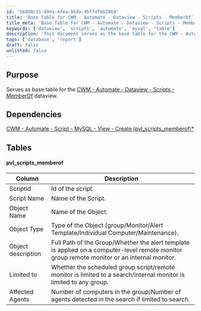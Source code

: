 ```yaml
---
id: '5b888c11-49da-4fea-9bda-9bffdfbb286d'
title: 'Base Table for CWM - Automate - Dataview - Scripts - MemberOf'
title_meta: 'Base Table for CWM - Automate - Dataview - Scripts - MemberOf'
keywords: ['dataview', 'scripts', 'automate', 'mysql', 'table']
description: 'This document serves as the base table for the CWM - Automate - Dataview - Scripts - MemberOf, detailing its dependencies, structure, and the specific columns that define its functionality within the ConnectWise Automate environment.'
tags: ['database', 'report']
draft: false
unlisted: false
---
```

## Purpose

Serves as base table for the [CWM - Automate - Dataview - Scripts - MemberOf](https://proval.itglue.com/DOC-5078775-10390968) dataview.

## Dependencies

[CWM - Automate - Script - MySQL - View - Create (pvl_scripts_memberof)*](https://proval.itglue.com/DOC-5078775-13700067)

## Tables

#### pvl_scripts_memberof

| Column               | Description                                                                                                       |
|----------------------|-------------------------------------------------------------------------------------------------------------------|
| Scriptid             | Id of the script.                                                                                                 |
| Script Name          | Name of the Script.                                                                                               |
| Object Name          | Name of the Object.                                                                                               |
| Object Type          | Type of the Object (group/Monitor/Alert Template/Individual Computer/Maintenance).                               |
| Object description    | Full Path of the Group/Whether the alert template is applied on a computer-level remote monitor group remote monitor or an internal monitor. |
| Limited to          | Whether the scheduled group script/remote monitor is limited to a search/internal monitor is limited to any group. |
| Affected Agents      | Number of computers in the group/Number of agents detected in the search if limited to search.                   |











